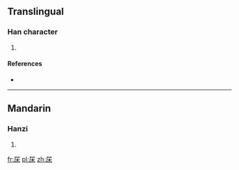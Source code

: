 ==Translingual==

===Han character===
{{Han char|rn=75|rad=木|as=03|sn=7|four=|canj=尸木 (SD)}}

# {{defn|Han|sort=木03}}

====References====
* {{Han ref|kx=0512.040|dkj=14472|dj=0897.070|hdz=21162.020|uh=6758|ud=26456}}

----

==Mandarin==

===Hanzi===
{{cmn-hanzi|pin=[[chì]] ([[chi4]])|wg=ch'ih<sup>4</sup>}}

# {{defn|lang=cmn|sort=木03}}

[[fr:杘]]
[[pl:杘]]
[[zh:杘]]